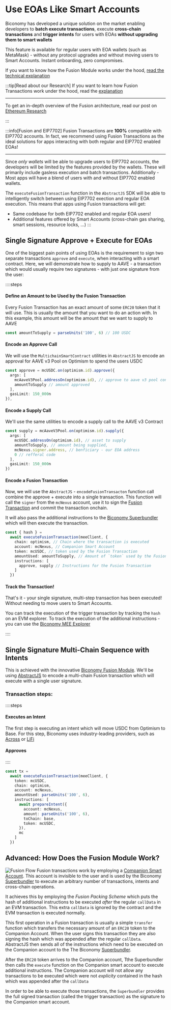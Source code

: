 # Use EOAs Like Smart Accounts

Biconomy has developed a unique solution on the market enabling developers
to **batch execute transactions**, execute **cross-chain transactions** and **trigger intents**
for users with EOAs **without upgrading them to smart wallets**

This feature is available for regular users with EOA wallets (such as MetaMask) - without any
protocol upgrades and without moving users to Smart Accounts. Instant onboarding, zero compromises.

If you want to know how the Fusion Module works under the hood, [read the technical explanation](#advanced-how-does-the-fusion-module-work)

:::tip[Read about our Research]
If you want to learn how Fusion Transactions work under the hood, read the [explanation](advanced-how-does-the-fusion-module-work)

---

To get an in-depth overview of the Fusion architecture, read our post on [Ethereum Research](https://ethresear.ch/t/fusion-module-7702-alternative-with-no-protocol-changes/20949)

:::

:::info[Fusion and EIP7702]
Fusion Transactions are **100%** compatible with EIP7702 accounts. In fact, we recommend using Fusion Transactions
as the ideal solutions for apps interacting with both regular and EIP7702 enabled EOAs!

---

Since *only wallets* will be able to upgrade users to EIP7702 accounts, the developers will be limited by the 
features provided by the wallets. These will primarily include gasless execution and batch transactions. Additionally - Most
apps will have a blend of users with and without EIP7702 enabled wallets. 

The `executeFusionTransaction` function in the `AbstractJS` SDK will be able to intelligently switch between using
EIP7702 exection and regular EOA execution. This means that apps using Fusion transactions will get:

- Same codebase for both EIP7702 enabled and regular EOA users!
- Additional features offered by Smart Accounts (cross-chain gas sharing, smart sessions, resource locks, ...)
:::

## Single Signature Approve + Execute for EOAs
One of the biggest pain points of using EOAs is the requirement to sign two separate transactions `approve` and `execute`, 
when interacting with a smart contract. Here, we will demonstrate how to supply to AAVE - a transaction which would
usually require two signatures - with just one signature from the user:

::::steps
#### Define an Amount to be Used by the Fusion Transaction

Every Fusion Transaction has an exact amount of some `ERC20` token that it will use. This is usually the amount
that you want to do an action with. In this example, this amount will be the amount that we want to supply to 
AAVE

```ts
const amountToSupply = parseUnits('100', 6) // 100 USDC
```

#### Encode an Approve Call
We will use the `MultichainSmartContract` utilities in `AbstractJS` to encode
an approval for AAVE v3 Pool on Optimism to spend the users USDC

```ts [Encode ERC20 Approve Call]
const approve = mcUSDC.on(optimism.id).approve({
  args: [
    mcAaveV3Pool.addressOn(optimism.id), // approve to aave v3 pool contract
    amountToSupply // amount approved
  ],
  gasLimit: 150_000n
}),
```

#### Encode a Supply Call
We'll use the same utilities to encode a supply call to the
AAVE v3 Contract

```ts [Encode a Supply Call]
const supply = mcAaveV3Pool.on(optimism.id).supply({
  args: [
    mcUSDC.addressOn(optimism.id), // asset to supply
    amountToSupply, // amount being supplied,
    mcNexus.signer.address, // benficiary - our EOA address
    0 // refferal code
  ],
  gasLimit: 150_000n
})
```

#### Encode a Fusion Transaction
Now, we will use the `AbstractJS` - `encodeFusionTransacton` function call combine the approve + 
execute into a single transaction. This function will call the `signer` from the `mcNexus` account,
use it to sign the [Fusion Transaction]() and commit the transaction onchain. 

It will also pass the additional instructions to the [Biconomy Superbundler]() which will then 
execute the transaction.

```ts
const { hash } = 
  await executeFusionTransaction(meeClient, {
    chain: optimism, // Chain where the transaction is executed
    account: mcNexus, // Companion Smart Account
    token: mcUSDC, // token used by the Fusion Transaction
    amountUsed: amountToSupply, // Amount of `token` used by the Fusion Transaction
    instructions: [ 
      approve, supply // Instructions for the Fusion Transaction
    ]
  })
```

#### Track the Transaction!

That's it - your single signature, multi-step transaction has been executed! Without needing
to move users to Smart Accounts.

You can track the execution of the trigger transaction by tracking the `hash` on an EVM explorer.
To track the execution of the additional instructions - you can use the [Biconomy MEE Explorer]()

::::


## Single Signature Multi-Chain Sequence with Intents

This is achieved with the innovative [Biconomy Fusion Module](). We'll be using [AbstractJS]() to 
encode a multi-chain Fusion transaction which will execute with a single user signature.

### Transaction steps:
::::steps
#### Executes an Intent
The first step is executing an intent which will move USDC from Optimism to Base. For this step,
Biconomy uses industry-leading providers, such as [Across]() or [LiFi]()

#### Approves
::::

```ts [Fusion Transaction]
const tx = 
  await executeFusionTransaction(meeClient, {
    token: mcUSDC,
    chain: optimism,
    account: mcNexus,
    amountUsed: parseUnits('100', 6),
    instructions: [
      await prepareIntent({
        account: mcNexus,
        amount: parseUnits('100', 6),
        toChain: base,
        token: mcUSDC,
      }),
      mc
    ]
  })
```

## Advanced: How Does the Fusion Module Work?

![Fusion Flow](https://i.imgur.com/dVUmznn.png)
Fusion transactions work by employing a [Companion Smart Account](). This account is invisible to the user
and is used by the Biconomy [Superbundler]() to execute an arbitrary number of transactions, intents and
cross-chain operations. 

It achieves this by employing the _Fusion Packing Scheme_ which puts the hash of additional instructions 
to be executed _after_ the regular `callData` in an EVM transaction. This extra `callData` is ignored by the 
contract and the EVM transaction is executed normally. 

This first operation in a Fusion transaction is usually a simple `transfer` function which transfers the necessary
amount of an `ERC20` token to the Companion Account. When the user signs this transaction they are also signing the
hash which was appended after the regular `callData`. AbstractJS then sends all of the 
instructions which need to be executed on the Companion account to the The Biconomy [Superbundler](). 

After the `ERC20` token arrives to the Companion account, Tthe Superbundler then calls the `execute` function
on the Companion smart account to execute additional instructions. The Companion account will not allow any 
transactions to be executed which were not _explicity_ contained in the hash which was appended after the `callData`

In order to be able to execute those transactions, the `Superbundler` provides the full signed transaction 
(called the trigger transaction) as the signature to the Companion smart account.

